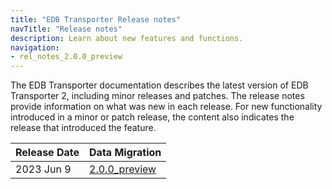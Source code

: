 ```yaml
---
title: "EDB Transporter Release notes"
navTitle: "Release notes"
description: Learn about new features and functions.
navigation:
- rel_notes_2.0.0_preview
---
```


The EDB Transporter documentation describes the latest version of EDB
Transporter 2, including minor releases and patches. The release notes
provide information on what was new in each release. For new functionality
introduced in a minor or patch release, the content also indicates the release
that introduced the feature.

| Release Date | Data Migration                           |
|--------------|------------------------------------------|
| 2023 Jun 9   | [2.0.0_preview](rel_notes_2.0.0_preview) |

